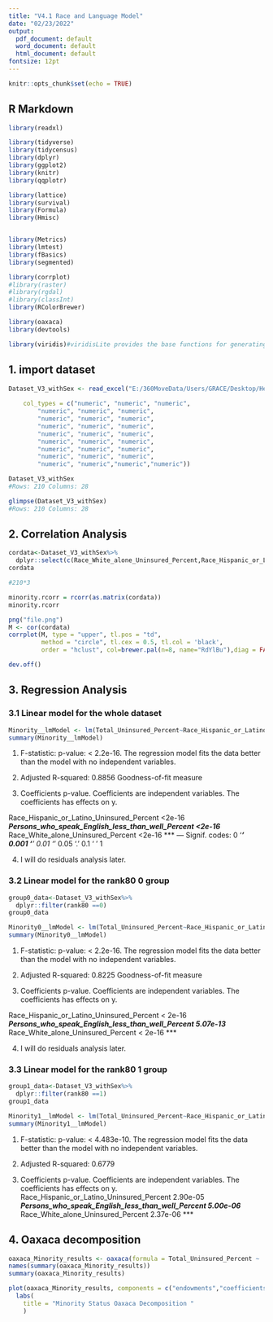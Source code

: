 ```yaml
---
title: "V4.1 Race and Language Model"
date: "02/23/2022"
output:
  pdf_document: default
  word_document: default
  html_document: default
fontsize: 12pt
---
```


```r
knitr::opts_chunk$set(echo = TRUE)
```

## R Markdown


```r
library(readxl)

library(tidyverse)
library(tidycensus)
library(dplyr)
library(ggplot2)
library(knitr)
library(qqplotr)

library(lattice)
library(survival)
library(Formula)
library(Hmisc)


library(Metrics)
library(lmtest)
library(fBasics)
library(segmented)

library(corrplot)
#library(raster)
#library(rgdal)
#library(classInt)
library(RColorBrewer)

library(oaxaca)
library(devtools)

library(viridis)#viridisLite provides the base functions for generating the color maps in base R 
```


## 1. import dataset

```r

Dataset_V3_withSex <- read_excel("E:/360MoveData/Users/GRACE/Desktop/Health Equity/4th submission/Dataset_V3_WithSexUninsuredPercent.xlsx", 
                         
    col_types = c("numeric", "numeric", "numeric", 
        "numeric", "numeric", "numeric", 
        "numeric", "numeric", "numeric", 
        "numeric", "numeric", "numeric", 
        "numeric", "numeric", "numeric", 
        "numeric", "numeric", "numeric", 
        "numeric", "numeric", "numeric", 
        "numeric", "numeric", "numeric", 
        "numeric", "numeric","numeric","numeric"))

Dataset_V3_withSex
#Rows: 210 Columns: 28
```
```r
glimpse(Dataset_V3_withSex)
#Rows: 210 Columns: 28
```


## 2. Correlation Analysis 


```r

cordata<-Dataset_V3_withSex%>%
  dplyr::select(c(Race_White_alone_Uninsured_Percent,Race_Hispanic_or_Latino_Uninsured_Percent,Persons_who_speak_English_less_than_well_Percent))
cordata

#210*3

```
```r
minority.rcorr = rcorr(as.matrix(cordata))
minority.rcorr
```




```r
png("file.png")
M <- cor(cordata)
corrplot(M, type = "upper", tl.pos = "td",
         method = "circle", tl.cex = 0.5, tl.col = 'black',
         order = "hclust", col=brewer.pal(n=8, name="RdYlBu"),diag = FALSE)

dev.off()

```


## 3. Regression Analysis


### 3.1 Linear model for the whole dataset
```r

Minority__lmModel <- lm(Total_Uninsured_Percent~Race_Hispanic_or_Latino_Uninsured_Percent+Persons_who_speak_English_less_than_well_Percent+Race_White_alone_Uninsured_Percent, data=Dataset_V3_withSex)
summary(Minority__lmModel)
```
1. F-statistic: p-value: < 2.2e-16. The regression model fits the data better than the model with no independent variables.


2. Adjusted R-squared:  0.8856    Goodness-of-fit measure

3. Coefficients p-value. Coefficients are independent variables. The coefficients has effects on y.

Race_Hispanic_or_Latino_Uninsured_Percent          <2e-16 ***
Persons_who_speak_English_less_than_well_Percent   <2e-16 ***
Race_White_alone_Uninsured_Percent                 <2e-16 *** 
---
Signif. codes:  0 ‘***’ 0.001 ‘**’ 0.01 ‘*’ 0.05 ‘.’ 0.1 ‘ ’ 1  

4. I will do residuals analysis later.



### 3.2 Linear model for the rank80 0 group
```r
group0_data<-Dataset_V3_withSex%>%
  dplyr::filter(rank80 ==0) 
group0_data

```

```r
Minority0__lmModel <- lm(Total_Uninsured_Percent~Race_Hispanic_or_Latino_Uninsured_Percent+Persons_who_speak_English_less_than_well_Percent+Race_White_alone_Uninsured_Percent, data=group0_data)
summary(Minority0__lmModel)


```
1. F-statistic: p-value: < 2.2e-16. The regression model fits the data better than the model with no independent variables.


2. Adjusted R-squared:  0.8225  Goodness-of-fit measure

3. Coefficients p-value. Coefficients are independent variables. The coefficients has effects on y.


Race_Hispanic_or_Latino_Uninsured_Percent         < 2e-16 ***
Persons_who_speak_English_less_than_well_Percent 5.07e-13 ***
Race_White_alone_Uninsured_Percent                < 2e-16 ***

4. I will do residuals analysis later.

### 3.3 Linear model for the rank80 1 group

```r

group1_data<-Dataset_V3_withSex%>%
  dplyr::filter(rank80 ==1) 
group1_data

```
```r

Minority1__lmModel <- lm(Total_Uninsured_Percent~Race_Hispanic_or_Latino_Uninsured_Percent+Persons_who_speak_English_less_than_well_Percent+Race_White_alone_Uninsured_Percent, data=group1_data)
summary(Minority1__lmModel)

```
1. F-statistic: p-value: < 4.483e-10. The regression model fits the data better than the model with no independent variables.


2. Adjusted R-squared:  0.6779   

3. Coefficients p-value. Coefficients are independent variables. The coefficients has effects on y.
Race_Hispanic_or_Latino_Uninsured_Percent        2.90e-05 ***
Persons_who_speak_English_less_than_well_Percent 5.00e-06 ***
Race_White_alone_Uninsured_Percent               2.37e-06 ***


## 4. Oaxaca decomposition 
```r
oaxaca_Minority_results <- oaxaca(formula = Total_Uninsured_Percent ~  Persons_who_speak_English_less_than_well_Percent + Race_Hispanic_or_Latino_Uninsured_Percent+Race_White_alone_Uninsured_Percent|rank80, data = Dataset_V3_withSex)
names(summary(oaxaca_Minority_results))
summary(oaxaca_Minority_results)

```


```r
plot(oaxaca_Minority_results, components = c("endowments","coefficients")) +
  labs(
    title = "Minority Status Oaxaca Decomposition "
    )
```














